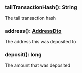 ### tailTransactionHash(): String

The tail transaction hash

### address(): [AddressDto](#addressdto)

The address this was deposited to

### deposit(): long

The amount that was deposited
